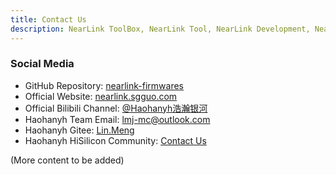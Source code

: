 ```yaml
---
title: Contact Us
description: NearLink ToolBox, NearLink Tool, NearLink Development, NearLink, Get in touch with our team
---
```


### Social Media
- GitHub Repository: [nearlink-firmwares](https://github.com/MiraHikari/nearlink-firmwares)
- Official Website: [nearlink.sgguo.com](https://nearlink.sgguo.com)
- Official Bilibili Channel: [@Haohanyh浩瀚银河](https://space.bilibili.com/1125364587)
- Haohanyh Team Email: [lmj-mc@outlook.com](mailto:lmj-mc@outlook.com)
- Haohanyh Gitee: [Lin.Meng](https://gitee.com/su-muyao)
- Haohanyh HiSilicon Community: [Contact Us](https://developers.hisilicon.com/userhomepage?uid=229213b344fb46238d47bc1f209583c9)

(More content to be added)